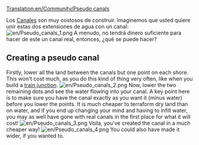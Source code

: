 [[Translation:en/Community/Pseudo canals]]
{{es/Traducción|Pseudo_canals|0}}

Los [[es/Muelles#Canales|Canales]] son muy costosos de construir. Imaginemos que usted quiere unir estas dos extensiones de agua con un canal:
[[File:en/Pseudo canals 1.png|center]]
A menudo, no tendrá dinero suficiente para hacer de este un canal real, entonces, ¿qué se puede hacer?

==Creating a pseudo canal==
Firstly, lower all the land between the canals but one point on each shore. This won't cost much, as you do this kind of thing very often, like when you build a [[en/Community/Junctionary/Links|train junction]].
[[File:en/Pseudo canals 2.png|center]]
Now, lower the two remaining dots and see the water flowing into your canal.  A key point here is to make sure you have the canal exactly as you want it (minus water) before you lower the points.  It is much cheaper to terraform dry land than on water, and if you end up changing your mind and having to infill water, you may as well have gone with real canals in the first place for what it will cost!
[[File:en/Pseudo canals 3.png|center]]
Voila, you've created the canal in a much cheaper way!
[[File:en/Pseudo canals 4.png|center]]
You could also have made it wider, if you wanted to. <!--Another advantage of pseudo canals is that you can build bridges over a pseudo canal, but you cannot over a real canal. NOT TRUE IN v0.6.0.-->